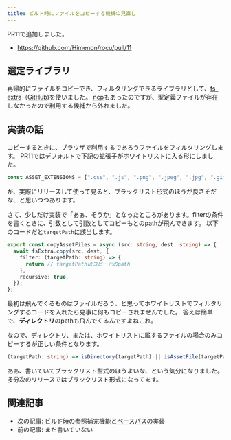 ```yaml
---
title: ビルド時にファイルをコピーする機構の見直し
---
```


PR11で追加しました。

* https://github.com/Himenon/rocu/pull/11

## 選定ライブラリ

再帰的にファイルをコピーでき、フィルタリングできるライブラリとして、[fs-extra](https://www.npmjs.com/package/fs-extra)（[GitHub](https://github.com/jprichardson/node-fs-extra))を使いました。
[ncp](https://www.npmjs.com/package/ncp)もあったのですが、型定義ファイルが存在しなかったので利用する候補から外れました。

## 実装の話

コピーするときに、ブラウザで利用するであろうファイルをフィルタリングします。
PR11ではデフォルトで下記の拡張子がホワイトリストに入る形にしました。

```ts
const ASSET_EXTENSIONS = [".css", ".js", ".png", ".jpeg", ".jpg", ".gif"];
```

が、実際にリリースして使って見ると、ブラックリスト形式のほうが良さそだな、と思いつつあります。

さて、少しだけ実装で「あぁ、そうか」となったところがあります。filterの条件を書くときに、引数として引数としてコピーもとのpathが飛んできます。
以下のコードだと`targetPath`に該当します。

```ts
export const copyAssetFiles = async (src: string, dest: string) => {
  await fsExtra.copy(src, dest, {
    filter: (targetPath: string) => {
      return // targetPathはコピー元のpath
    },
    recursive: true,
  });
};
```

最初は飛んでくるものはファイルだろう、と思ってホワイトリストでフィルタリングするコードを入れたら見事に何もコピーされませんでした。
答えは簡単で、**ディレクトリ**のpathも飛んでくるんですよねこれ。

なので、ディレクトリ、または、ホワイトリストに属するファイルの場合のみコピーするが正しい条件となります。

```ts
(targetPath: string) => isDirectory(targetPath) || isAssetFile(targetPath)
```

あぁ、書いていてブラックリスト型式のほうよいな、という気分になりました。多分次のリリースではブラックリスト形式になってます。

## 関連記事

* [次の記事: ビルド時の参照補完機能とベースパスの実装](./auto-link)
* 前の記事: まだ書いていない
